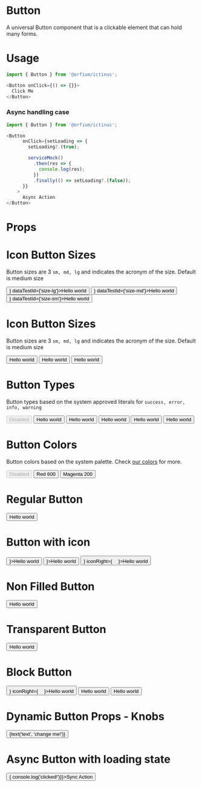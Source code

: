 
<Meta title="Design System/Button" component={Button} />

# Button

A universal Button component that is a clickable element that can hold many forms.

# Usage

```js
import { Button } from '@orfium/ictinus';

<Button onClick={() => {}}>
  Click Me
</Button>
```

### Async handling case

```js
import { Button } from '@orfium/ictinus';

<Button
      onClick={setLoading => {
        setLoading?.(true);

        serviceMock()
          .then(res => {
            console.log(res);
          })
          .finally(() => setLoading?.(false));
      }}
    >
      Async Action
</Button>
```

# Props

<Props of={Button} />


# Icon Button Sizes
Button sizes are 3 `sm, md, lg` and indicates the acronym of the size. Default is medium size

<Preview>
  <Story name="Icon Button Sizes">
    <Stack>
        <Button size={'lg'} iconLeft={<img src="https://brandmark.io/logo-rank/random/pepsi.png" width="16" height="16" />} dataTestId={'size-lg'}>Hello world</Button>
        <Button size={'md'} iconLeft={<img src="https://brandmark.io/logo-rank/random/pepsi.png" width="16" height="16" />} dataTestId={'size-md'}>Hello world</Button>
        <Button size={'sm'} iconLeft={<img src="https://brandmark.io/logo-rank/random/pepsi.png" width="16" height="16" />} dataTestId={'size-sm'}>Hello world</Button>
    </Stack>
  </Story>
</Preview>

# Icon Button Sizes
Button sizes are 3 `sm, md, lg` and indicates the acronym of the size. Default is medium size

<Preview>
  <Story name="Button Sizes">
    <Stack>
        <Button size={'lg'}>Hello world</Button>
        <Button size={'md'}>Hello world</Button>
        <Button size={'sm'}>Hello world</Button>
    </Stack>
  </Story>
</Preview>

# Button Types
Button types based on the system approved literals for `success, error, info, warning`

<Preview>
  <Story name="Button Types">
    <Stack>
        <Button size={'sm'} disabled type='success'>Disabled</Button>
        <Button size={'sm'} type='success'>Hello world</Button>
        <Button size={'sm'} type='error'>Hello world</Button>
        <Button size={'sm'} type='info'>Hello world</Button>
        <Button size={'sm'} type='warning'>Hello world</Button>
        <Button size={'sm'} transparent>Hello world</Button>
    </Stack>
  </Story>
</Preview>

# Button Colors
Button colors based on the system palette. Check <a href="/?path=/story/guide-colors--page">our colors</a> for more.

<Preview>
  <Story name="Button Colors">
    <Stack>
        <Button size={'sm'} disabled color={'red-400'}>Disabled</Button>
        <Button size={'sm'} color={'red-600'}>Red 600</Button>
        <Button size={'sm'} color={'magenta-200'}>Magenta 200</Button>
    </Stack>
  </Story>
</Preview>

# Regular Button
<Preview>
  <Story name="Regular Button">
    <Button filled={true} size={'lg'}>Hello world</Button>
  </Story>
</Preview>

# Button with icon
<Preview>
  <Story name="Button with icon">
    <Stack>
      <Button filled={true} size={'lg'} iconLeft={<img src="https://brandmark.io/logo-rank/random/pepsi.png" width="16" height="16" />}>Hello world</Button>
      <Button filled={true} size={'lg'} iconRight={<img src="https://brandmark.io/logo-rank/random/pepsi.png" width="16" height="16" />}>Hello world</Button>
      <Button filled={true} size={'lg'} iconLeft={<img src="https://brandmark.io/logo-rank/random/pepsi.png" width="16" height="16" />} iconRight={<img src="https://brandmark.io/logo-rank/random/pepsi.png" width="16" height="16" />}>Hello world</Button>
    </Stack>
  </Story>
</Preview>

# Non Filled Button
<Preview>
  <Story name="Non Filled Button">
    <Button filled={false} size={'lg'}>Hello world</Button>
  </Story>
</Preview>

# Transparent Button
<Preview>
  <Story name="Transparent Button">
    <Button type='success' size={'lg'} transparent>Hello world</Button>
  </Story>
</Preview>

# Block Button
<Preview>
  <Story name="Block Button">
    <Stack vertical>
      <Button filled={true} size={'lg'} block iconLeft={<img src="https://brandmark.io/logo-rank/random/pepsi.png" width="16" height="16" />} iconRight={<img src="https://brandmark.io/logo-rank/random/pepsi.png" width="16" height="16" />}>Hello world</Button>
      <Button filled={false} size={'lg'} block>Hello world</Button>
      <Button type='success' size={'lg'} transparent block>Hello world</Button>
    </Stack>
  </Story>
</Preview>

# Dynamic Button Props - Knobs
<Preview>
  <Story name="Dynamic Button Props" parameters={{ decorators: [withKnobs] }}>
    <Button type={select('type', ['primary', 'secondary', 'success', 'error', 'info', 'warning', 'primary', 'secondary'], 'secondary')} filled={boolean('filled', true)} size={select('size', ['sm', 'md', 'lg'], 'lg')} block={boolean('block', false)}>{text('text', 'change me!')}</Button>
  </Story>
</Preview>


# Async Button with loading state

<Preview>
  <Story name="Async Button">
    <Stack>
      <Button size={'sm'} onClick={() => { console.log('clicked!')}}>Sync Action</Button>
      <AsyncButtonShowcase text={'Async sm'} btnSize={'sm'}/>
      <AsyncButtonShowcase text={'Async md'} btnSize={'md'}/>
      <AsyncButtonShowcase text={'Async lg'} btnSize={'lg'}/>
    </Stack>
  </Story>
</Preview>
